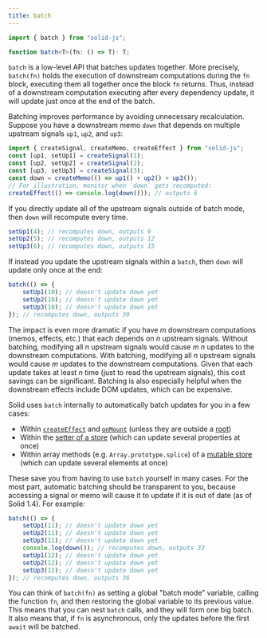```yaml
---
title: batch
---
```


```ts
import { batch } from "solid-js";

function batch<T>(fn: () => T): T;
```

`batch` is a low-level API that batches updates together.
More precisely, `batch(fn)` holds the execution of downstream computations during the `fn` block, executing them all together once the block `fn` returns.
Thus, instead of a downstream computation executing after every dependency update, it will update just once at the end of the batch.

Batching improves performance by avoiding unnecessary recalculation.
Suppose you have a downstream memo `down` that depends on multiple upstream signals `up1`, `up2`, and `up3`:

```ts
import { createSignal, createMemo, createEffect } from "solid-js";
const [up1, setUp1] = createSignal(1);
const [up2, setUp2] = createSignal(2);
const [up3, setUp3] = createSignal(3);
const down = createMemo(() => up1() + up2() + up3());
// For illustration, monitor when `down` gets recomputed:
createEffect(() => console.log(down())); // outputs 6
```

If you directly update all of the upstream signals outside of batch mode, then `down` will recompute every time.

```ts
setUp1(4); // recomputes down, outputs 9
setUp2(5); // recomputes down, outputs 12
setUp3(6); // recomputes down, outputs 15
```

If instead you update the upstream signals within a `batch`, then `down` will update only once at the end:

```ts
batch(() => {
	setUp1(10); // doesn't update down yet
	setUp2(10); // doesn't update down yet
	setUp3(10); // doesn't update down yet
}); // recomputes down, outputs 30
```

The impact is even more dramatic if you have _m_ downstream computations (memos, effects, etc.) that each depends on _n_ upstream signals.
Without batching, modifying all _n_ upstream signals would cause _m n_ updates to the downstream computations.
With batching, modifying all _n_ upstream signals would cause _m_ updates to the downstream computations.
Given that each update takes at least _n_ time (just to read the upstream signals), this cost savings can be significant.
Batching is also especially helpful when the downstream effects include DOM updates, which can be expensive.

Solid uses `batch` internally to automatically batch updates for you in a few cases:

- Within [`createEffect`](/reference/basic-reactivity/create-effect) and [`onMount`](/reference/lifecycle/on-mount) (unless they are outside a [root](/reference/reactive-utilities/create-root))
- Within the [setter of a store](/reference/store-utilities/create-store#setter) (which can update several properties at once)
- Within array methods (e.g. `Array.prototype.splice`) of a [mutable store](/reference/store-utilities/create-mutable) (which can update several elements at once)

These save you from having to use `batch` yourself in many cases.
For the most part, automatic batching should be transparent to you, because accessing a signal or memo will cause it to update if it is out of date (as of Solid 1.4).
For example:

```ts
batch(() => {
	setUp1(11); // doesn't update down yet
	setUp2(11); // doesn't update down yet
	setUp3(11); // doesn't update down yet
	console.log(down()); // recomputes down, outputs 33
	setUp1(12); // doesn't update down yet
	setUp2(12); // doesn't update down yet
	setUp3(12); // doesn't update down yet
}); // recomputes down, outputs 36
```

You can think of `batch(fn)` as setting a global "batch mode" variable, calling the function `fn`, and then restoring the global variable to its previous value.
This means that you can nest `batch` calls, and they will form one big batch.
It also means that, if `fn` is asynchronous, only the updates before the first `await` will be batched.
